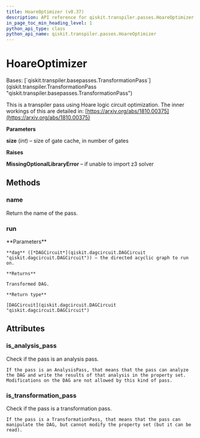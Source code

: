 ```yaml
---
title: HoareOptimizer (v0.37)
description: API reference for qiskit.transpiler.passes.HoareOptimizer in qiskit v0.37
in_page_toc_min_heading_level: 1
python_api_type: class
python_api_name: qiskit.transpiler.passes.HoareOptimizer
---
```


# HoareOptimizer

<Class id="qiskit.transpiler.passes.HoareOptimizer" isDedicatedPage={true} github="https://github.com/qiskit/qiskit/tree/stable/0.21/qiskit/transpiler/passes/optimization/hoare_opt.py" signature="HoareOptimizer(*args, **kwargs)" modifiers="class">
  Bases: [`qiskit.transpiler.basepasses.TransformationPass`](qiskit.transpiler.TransformationPass "qiskit.transpiler.basepasses.TransformationPass")

  This is a transpiler pass using Hoare logic circuit optimization. The inner workings of this are detailed in: [https://arxiv.org/abs/1810.00375](https://arxiv.org/abs/1810.00375)

  **Parameters**

  **size** (*int*) – size of gate cache, in number of gates

  **Raises**

  **MissingOptionalLibraryError** – if unable to import z3 solver

  ## Methods

  <span id="qiskit-transpiler-passes-hoareoptimizer-name" />

  ### name

  <Function id="qiskit.transpiler.passes.HoareOptimizer.name" signature="HoareOptimizer.name()">
    Return the name of the pass.
  </Function>

  <span id="qiskit-transpiler-passes-hoareoptimizer-run" />

  ### run

  <Function id="qiskit.transpiler.passes.HoareOptimizer.run" signature="HoareOptimizer.run(dag)">
    **Parameters**

    **dag** ([*DAGCircuit*](qiskit.dagcircuit.DAGCircuit "qiskit.dagcircuit.DAGCircuit")) – the directed acyclic graph to run on.

    **Returns**

    Transformed DAG.

    **Return type**

    [DAGCircuit](qiskit.dagcircuit.DAGCircuit "qiskit.dagcircuit.DAGCircuit")
  </Function>

  ## Attributes

  ### is\_analysis\_pass

  <Attribute id="qiskit.transpiler.passes.HoareOptimizer.is_analysis_pass">
    Check if the pass is an analysis pass.

    If the pass is an AnalysisPass, that means that the pass can analyze the DAG and write the results of that analysis in the property set. Modifications on the DAG are not allowed by this kind of pass.
  </Attribute>

  ### is\_transformation\_pass

  <Attribute id="qiskit.transpiler.passes.HoareOptimizer.is_transformation_pass">
    Check if the pass is a transformation pass.

    If the pass is a TransformationPass, that means that the pass can manipulate the DAG, but cannot modify the property set (but it can be read).
  </Attribute>
</Class>

